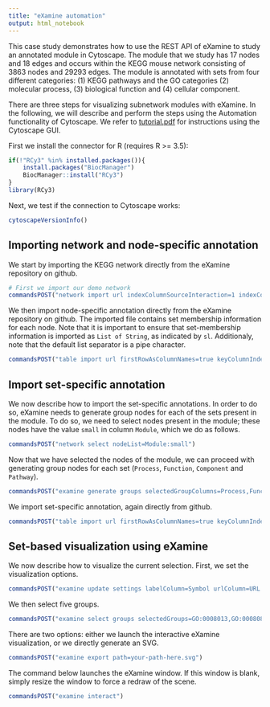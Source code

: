 ```yaml
---
title: "eXamine automation"
output: html_notebook
---
```

This case study demonstrates how to use the REST API of eXamine to study an annotated module in Cytoscape. The module that we study has 17 nodes and 18 edges and occurs within the KEGG mouse network consisting of 3863 nodes and 29293 edges. The module is annotated with sets from four different categories: (1) KEGG pathways and the GO categories (2) molecular process, (3) biological function and (4) cellular component.

There are three steps for visualizing subnetwork modules with eXamine. In the following, we will describe and perform the steps using the Automation functionality of Cytoscape. We refer to [tutorial.pdf](https://raw.githubusercontent.com/ls-cwi/eXamine/master/doc/tutorial/tutorial.pdf) for instructions using the Cytoscape GUI.

First we install the connector for R (requires R >= 3.5):

```r
if(!"RCy3" %in% installed.packages()){
    install.packages("BiocManager")
    BiocManager::install("RCy3")
}
library(RCy3)
```
Next, we test if the connection to Cytoscape works:

```r
cytoscapeVersionInfo()
```
## Importing network and node-specific annotation

We start by importing the KEGG network directly from the eXamine repository on github.

```r
# First we import our demo network
commandsPOST("network import url indexColumnSourceInteraction=1 indexColumnTargetInteraction=2 url= https://raw.githubusercontent.com/ls-cwi/eXamine/master/data/edges.txt")
```
We then import node-specific annotation directly from the eXamine repository on github. The imported file contains set membership information for each node. Note that it is important to ensure that set-membership information is imported as `List of String`, as indicated by `sl`. Additionaly, note that the default list separator is a pipe character.

```r
commandsPOST("table import url firstRowAsColumnNames=true keyColumnIndex=1 startLoadRow=1 dataTypeList=s,s,f,f,f,s,s,s,sl,sl,sl,sl url=https://raw.githubusercontent.com/ls-cwi/eXamine/master/data/nodes_induced.txt")
```
## Import set-specific annotation

We now describe how to import the set-specific annotations. In order to do so, eXamine needs to generate group nodes for each of the sets present in the module. To do so, we need to select nodes present in the module; these nodes have the value `small` in column `Module`, which we do as follows.

```r
commandsPOST("network select nodeList=Module:small")
```
Now that we have selected the nodes of the module, we can proceed with generating group nodes for each set (`Process`, `Function`, `Component` and `Pathway`).
```r
commandsPOST("examine generate groups selectedGroupColumns=Process,Function,Component,Pathway")
```

We import set-specific annotation, again directly from github.
```r
commandsPOST("table import url firstRowAsColumnNames=true keyColumnIndex=1 startLoadRow=1 url=https://raw.githubusercontent.com/ls-cwi/eXamine/master/data/sets_induced.txt")
```
## Set-based visualization using eXamine

We now describe how to visualize the current selection. First, we set the visualization options.
```r
commandsPOST("examine update settings labelColumn=Symbol urlColumn=URL scoreColumn=Score showScore=true selectedGroupColumns=Function,Pathway")
```
We then select five groups.
```r
commandsPOST("examine select groups selectedGroups=GO:0008013,GO:0008083,mmu04070,mmu05200,mmu04520")
```
There are two options: either we launch the interactive eXamine visualization, or we directly generate an SVG.
```r
commandsPOST("examine export path=your-path-here.svg")
```
The command below launches the eXamine window. If this window is blank, simply resize the window to force a redraw of the scene.
```r
commandsPOST("examine interact")
```

